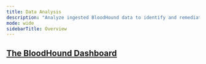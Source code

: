 ---
title: Data Analysis
description: "Analyze ingested BloodHound data to identify and remediate attack path risks."
mode: wide
sidebarTitle: Overview
---

## <Icon icon="desktop" iconType="solid" /> [The BloodHound Dashboard](/analyze-data/bloodhound-gui/overview)
<CardGroup cols={2}>
<Card title="Posture Page" icon="shield-halved" href="/analyze-data/bloodhound-gui/posture-page" horizontal iconType="solid"/>
<Card title="BloodHound Configuration" icon="shield" href="/analyze-data/bloodhound-gui/configuration" horizontal iconType="solid"/>
<Card title="Mute/unmute attack path finding" icon="volume-xmark" href="/analyze-data/bloodhound-gui/mute-paths" horizontal iconType="solid"/>
<Card title="Searching with Cypher" icon="magnifying-glass" href="/analyze-data/bloodhound-gui/cypher-search" horizontal iconType="solid"/>
<Card title="Explore -> Search for Objects" icon="compass" href="/analyze-data/bloodhound-gui/explore-objects" horizontal iconType="solid"/>
</CardGroup>
